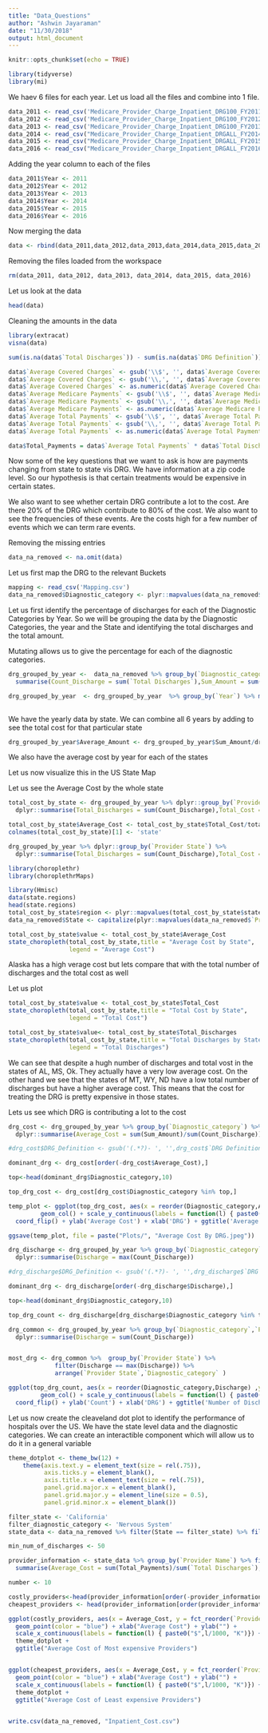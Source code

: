 ```yaml
---
title: "Data_Questions"
author: "Ashwin Jayaraman"
date: "11/30/2018"
output: html_document
---
```


```r
knitr::opts_chunk$set(echo = TRUE)
```

```r
library(tidyverse)
library(mi)
```


We haev  6 files for each year. Let us load all the files and combine into 1 file. 

```r
data_2011 <- read_csv('Medicare_Provider_Charge_Inpatient_DRG100_FY2011.csv')
data_2012 <- read_csv('Medicare_Provider_Charge_Inpatient_DRG100_FY2012.csv')
data_2013 <- read_csv('Medicare_Provider_Charge_Inpatient_DRG100_FY2013.csv')
data_2014 <- read_csv("Medicare_Provider_Charge_Inpatient_DRGALL_FY2014.csv")
data_2015 <- read_csv("Medicare_Provider_Charge_Inpatient_DRGALL_FY2015.csv")
data_2016 <- read_csv("Medicare_Provider_Charge_Inpatient_DRGALL_FY2016.csv")
```




Adding the year column to each of the files 

```r
data_2011$Year <- 2011
data_2012$Year <- 2012
data_2013$Year <- 2013
data_2014$Year <- 2014
data_2015$Year <- 2015
data_2016$Year <- 2016
```

Now merging the data 


```r
data <- rbind(data_2011,data_2012,data_2013,data_2014,data_2015,data_2016)
```



Removing the files loaded from the workspace 

```r
rm(data_2011, data_2012, data_2013, data_2014, data_2015, data_2016)
```

Let us look at the data 

```r
head(data)
```


Cleaning the amounts in the data 

```r
library(extracat)
visna(data)
```

```r
sum(is.na(data$`Total Discharges`)) - sum(is.na(data$`DRG Definition`))
```

```r
data$`Average Covered Charges` <- gsub('\\$', '', data$`Average Covered Charges`)
data$`Average Covered Charges` <- gsub('\\,', '', data$`Average Covered Charges`)
data$`Average Covered Charges` <- as.numeric(data$`Average Covered Charges`)
data$`Average Medicare Payments` <- gsub('\\$', '', data$`Average Medicare Payments`)
data$`Average Medicare Payments` <- gsub('\\,', '', data$`Average Medicare Payments`)
data$`Average Medicare Payments` <- as.numeric(data$`Average Medicare Payments`)
data$`Average Total Payments` <- gsub('\\$', '', data$`Average Total Payments`)
data$`Average Total Payments` <- gsub('\\,', '', data$`Average Total Payments`)
data$`Average Total Payments` <- as.numeric(data$`Average Total Payments`) 
```

```r
data$Total_Payments = data$`Average Total Payments` * data$`Total Discharges`
```


Now some of the key questions that we want to ask is how are payments changing from state to state vis DRG. We have information at a zip code level. So our hypothesis is that certain treatments would be expensive in certain states. 

We also want to see whether certain DRG contribute a lot to the cost. Are there 20% of the DRG which contribute to 80% of the cost. We also want to see the frequencies of these events. Are the costs high for a few number of events which we can term rare events. 

Removing the missing entries 

```r
data_na_removed <- na.omit(data)
```

Let us first map the DRG to the relevant Buckets 


```r
mapping <- read_csv('Mapping.csv')
data_na_removed$Diagnostic_category <- plyr::mapvalues(data_na_removed$`DRG Definition`, from = mapping$DRG, to = mapping$Name)
```



Let us first identify the percentage of discharges for each of the Diagnostic Categories by Year. So we will be grouping the data by the Diagnostic Categories, the year and the State and identifying the total discharges and the total amount. 

Mutating allows us to give the percentage for each of the diagnostic categories. 

```r
drg_grouped_by_year <-  data_na_removed %>% group_by(`Diagnostic_category`, `Year`,`Provider State`) %>%
  summarise(Count_Discharge = sum(`Total Discharges`),Sum_Amount = sum(`Total_Payments`))

drg_grouped_by_year  <- drg_grouped_by_year  %>% group_by(`Year`) %>% mutate(Percent_Discharges = 100 * Count_Discharge/sum(Count_Discharge),
                                                                             Percent_Cost = 100 * Sum_Amount/sum(Sum_Amount))
```

We have the yearly data by state. We can combine all 6 years by adding to see the total cost for that particular state 

```r
drg_grouped_by_year$Average_Amount <- drg_grouped_by_year$Sum_Amount/drg_grouped_by_year$Count_Discharge
```

We also have the average cost by year for each of the states 

Let us now visualize this in the US State Map 

Let us see the Average Cost by the whole state 

```r
total_cost_by_state <- drg_grouped_by_year %>% dplyr::group_by(`Provider State`) %>% 
  dplyr::summarise(Total_Discharges = sum(Count_Discharge),Total_Cost = sum(Sum_Amount))

total_cost_by_state$Average_Cost <- total_cost_by_state$Total_Cost/total_cost_by_state$Total_Discharges
colnames(total_cost_by_state)[1] <- 'state'
```


```r
drg_grouped_by_year %>% dplyr::group_by(`Provider State`) %>% 
  dplyr::summarise(Total_Discharges = sum(Count_Discharge),Total_Cost = sum(Sum_Amount))
```


```r
library(choroplethr)
library(choroplethrMaps)
```

```r
library(Hmisc)
data(state.regions)
head(state.regions)
total_cost_by_state$region <- plyr::mapvalues(total_cost_by_state$state, from = state.regions$abb, to = state.regions$region)
data_na_removed$State <- capitalize(plyr::mapvalues(data_na_removed$`Provider State`, from = state.regions$abb, to = state.regions$region))
```

```r
total_cost_by_state$value <- total_cost_by_state$Average_Cost
state_choropleth(total_cost_by_state,title = "Average Cost by State",
                 legend = "Average Cost")

```

Alaska has a high verage cost but lets compare that with the total number of discharges and the total cost as well

Let us plot
```r

total_cost_by_state$value <- total_cost_by_state$Total_Cost
state_choropleth(total_cost_by_state,title = "Total Cost by State",
                 legend = "Total Cost")

```


```r
total_cost_by_state$value<- total_cost_by_state$Total_Discharges
state_choropleth(total_cost_by_state,title = "Total Discharges by State",
                 legend = "Total Discharges")
```

We can see that despite a hugh number of discharges and total vost in the states of AL, MS, Ok. They actually have a very low average cost. On the other hand we see that the states of MT, WY, ND have a low total number of discharges but have a higher average cost. This means that the cost for treating the DRG is pretty expensive in those states. 

Lets us see which DRG is contributing a lot to the cost

```r
drg_cost <- drg_grouped_by_year %>% group_by(`Diagnostic_category`) %>% 
  dplyr::summarise(Average_Cost = sum(Sum_Amount)/sum(Count_Discharge))
```


```r
#drg_cost$DRG_Definition <- gsub('(.*?)- ', '',drg_cost$`DRG Definition`)

dominant_drg <- drg_cost[order(-drg_cost$Average_Cost),]

top<-head(dominant_drg$Diagnostic_category,10)

top_drg_cost <- drg_cost[drg_cost$Diagnostic_category %in% top,]

```

```r
temp_plot <- ggplot(top_drg_cost, aes(x = reorder(Diagnostic_category,Average_Cost) ,y = Average_Cost)) + 
         geom_col() + scale_y_continuous(labels = function(l) { paste0(l/1000, "K")}) +
  coord_flip() + ylab('Average Cost') + xlab('DRG') + ggtitle('Average Cost by DRG')

ggsave(temp_plot, file = paste("Plots/", "Average Cost By DRG.jpeg"))
```

```r
drg_discharge <- drg_grouped_by_year %>% group_by(`Diagnostic_category`) %>% 
  dplyr::summarise(Discharge = max(Count_Discharge))

#drg_discharge$DRG_Definition <- gsub('(.*?)- ', '',drg_discharge$`DRG Definition`)

dominant_drg <- drg_discharge[order(-drg_discharge$Discharge),]

top<-head(dominant_drg$Diagnostic_category,10)

top_drg_count <- drg_discharge[drg_discharge$Diagnostic_category %in% top,]

```


```r
drg_common <- drg_grouped_by_year %>% group_by(`Diagnostic_category`,`Provider State`) %>% 
  dplyr::summarise(Discharge = sum(Count_Discharge))


most_drg <- drg_common %>%  group_by(`Provider State`) %>%
             filter(Discharge == max(Discharge)) %>%
             arrange(`Provider State`,`Diagnostic_category` )


```


```r
ggplot(top_drg_count, aes(x = reorder(Diagnostic_category,Discharge) ,y = Discharge)) + 
         geom_col() + scale_y_continuous(labels = function(l) { paste0(l/1000000, "M")}) +
  coord_flip() + ylab('Count') + xlab('DRG') + ggtitle('Number of Discharges by DRG')
```



Let us now create the cleaveland dot plot to identify the performance of hospitals over the US. We have the state level data and the diagnostic categories. We can create an interactible component which will allow us to do it in a general variable 


```r
theme_dotplot <- theme_bw(12) +
    theme(axis.text.y = element_text(size = rel(.75)),
          axis.ticks.y = element_blank(),
          axis.title.x = element_text(size = rel(.75)),
          panel.grid.major.x = element_blank(),
          panel.grid.major.y = element_line(size = 0.5),
          panel.grid.minor.x = element_blank())
```

```r


filter_state <- 'California' 
filter_diagnostic_category <- 'Nervous System'
state_data <- data_na_removed %>% filter(State == filter_state) %>% filter(Diagnostic_category == filter_diagnostic_category) 

min_num_of_discharges <- 50

provider_information <- state_data %>% group_by(`Provider Name`) %>% filter(sum(`Total Discharges`) > min_num_of_discharges) %>%
  summarise(Average_Cost = sum(Total_Payments)/sum(`Total Discharges`), Discharges = sum(`Total Discharges`))

number <- 10

costly_providers<-head(provider_information[order(-provider_information$Average_Cost),], number)
cheapest_providers <- head(provider_information[order(provider_information$Average_Cost),], number)

ggplot(costly_providers, aes(x = Average_Cost, y = fct_reorder(`Provider Name`, Average_Cost))) +
  geom_point(color = "blue") + xlab("Average Cost") + ylab("") + 
  scale_x_continuous(labels = function(l) { paste0("$",l/1000, "K")}) +
  theme_dotplot + 
  ggtitle("Average Cost of Most expensive Providers")


ggplot(cheapest_providers, aes(x = Average_Cost, y = fct_reorder(`Provider Name`, Average_Cost))) +
  geom_point(color = "blue") + xlab("Average Cost") + ylab("") + 
  scale_x_continuous(labels = function(l) { paste0("$",l/1000, "K")}) +
  theme_dotplot + 
  ggtitle("Average Cost of Least expensive Providers")
  
```




```r
write.csv(data_na_removed, "Inpatient_Cost.csv")
```

